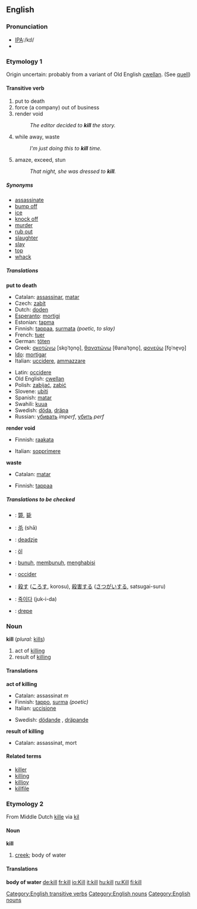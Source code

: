 ==English==

===Pronunciation===
*[[Pronunciation guide|IPA]]:/kɪl/
*{{audio|en-us-kill.ogg|Audio (US)}}

===Etymology 1===
Origin uncertain: probably from a variant of Old English [[cwellan]]. (See [[quell]])

====Transitive verb====
[[Category:English transitive verbs]]
{{en-infl-reg-consonant|kill||}}

#put to death
#force (a company) out of business
#render void
#:''The editor decided to '''kill''' the story.''
#while away, waste
#:''I'm just doing this to '''kill''' time.''
#amaze, exceed, stun 
#:''That night, she was dressed to '''kill'''.''

=====Synonyms=====
*[[assassinate]]
*[[bump off]]
*[[ice]]
*[[knock off]]
*[[murder]]
*[[rub out]]
*[[slaughter]]
*[[slay]]
*[[top]]
*[[whack]]

=====Translations=====
'''put to death'''
{{top}}
*Catalan: [[assassinar]], [[matar]]
*Czech: [[zabít]]
*Dutch: [[doden]]
*[[Esperanto]]: [[mortigi]]
*Estonian: [[tapma]]
*Finnish: [[tappaa]], [[surmata]] ''(poetic, to slay)''
*French: [[tuer]]
*German: [[töten]]
*Greek: [[σκοτώνω]] [sko̞ˈto̞no̞], [[θανατώνω]] [θanaˈto̞no̞], [[φονεύω]] [fo̞ˈne̞vo̞]
*[[Ido]]: [[mortigar]]
*Italian: [[uccidere]], [[ammazzare]]
{{mid}}
*Latin: [[occidere]]
*Old English: [[cwellan]]
*Polish: [[zabijać]], [[zabić]]
*Slovene: [[ubiti]]
*Spanish: [[matar]]
*Swahili: [[kuua]]
*Swedish: [[döda]], [[dräpa]]
*Russian: [[убивать]] ''imperf'', [[убить]] ''perf''
{{bottom}}

'''render void'''
{{top}}
*Finnish: [[raakata]]
{{mid}}
*Italian: [[sopprimere]]
{{bottom}}

'''waste'''
{{top}}
*Catalan: [[matar]]
{{mid}}
*Finnish: [[tappaa]]
{{bottom}}

=====Translations to be checked=====

{{checktrans}}
*{{ttbc|CJKV Characters}}: [[斃]], [[毙]]
*{{ttbc|Chinese}}: [[杀]] (shā)
*{{ttbc|Frisian}}: [[deadzje]]
*{{ttbc|Hungarian}}: [[öl]]
*{{ttbc|Indonesian}}: [[bunuh]], [[bunuh|membunuh]], [[habis|menghabisi]]
*{{ttbc|Interlingua}}: [[occider]]
*{{ttbc|Japanese}}: [[殺す]] ([[ころす]], korosu), [[殺害]]する ([[さつがい]]する, satsugai-suru)
*{{ttbc|Korean}}: [[죽이다]] (juk-i-da)
*{{ttbc|Norwegian}}: [[drepe]]

===Noun===
[[Category:English nouns]]
'''kill''' (''plural:'' [[kills]])

# act of [[killing]]
# result of [[killing]]

====Translations====
'''act of killing'''
{{top}}
*Catalan: assassinat ''m''
*Finnish: [[tappo]], [[surma]] ''(poetic)''
*Italian: [[uccisione]] {{f}}
{{mid}}
*Swedish: [[dödande]] {{n}}, [[dräpande]] {{n}}
{{bottom}}

'''result of killing'''
{{top}}
*Catalan: assassinat, mort
{{mid}}
{{bottom}}

====Related terms====
*[[killer]]
*[[killing]]
*[[killjoy]]
*[[killfile]]

===Etymology 2===
From Middle Dutch [[kille]] via {{D.}} [[kil]]

====Noun====
[[Category:English nouns]]
'''kill'''

# [[creek]]; body of water

====Translations====
'''body of water'''
{{top}}
{{mid}}
{{bottom}}
[[de:kill]]
[[fr:kill]]
[[io:Kill]]
[[it:kill]]
[[hu:kill]]
[[ru:Kill]]
[[fi:kill]]